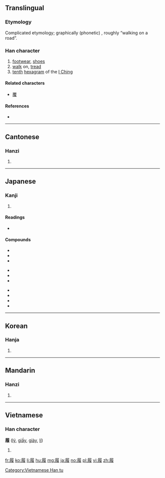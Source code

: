 ==Translingual==

===Etymology===
Complicated etymology; graphically (phonetic) {{Han compound|尸|復|t2=return}}, roughly “walking on a road”.

===Han character===
{{Han char|rn=44|rad=尸|as=12|sn=15|four=77247|canj=SHOE|ids=⿸尸復}}

# [[footwear]], [[shoes]]
# [[walk]] on, [[tread]]
# [[tenth]] [[hexagram]] of the [[I Ching]]

====Related characters====
* [[覆]]

====References====
* {{Han ref|kx=0303.410|dkj=07799|dj=0602.010|hdz=20980.030|uh=5C65|ud=23653|bh=BC69|bd=48233}}

----

==Cantonese==

===Hanzi===
{{yue-hanzi|jyut=[[lei5]], [[leoi5]]|y=lei5, leui5}}

# {{defn|lang=yue|sort=尸12}}

----

==Japanese==

===Kanji===
{{ja-kanji|grade=c|rs=尸12}}

# {{defn|lang=ja|sort=尸12}}

====Readings====
* {{ja-readings|on=[[り]] (ri)|kun=[[はく]] (haku), [[くつ]] (kutsu), [[ふむ]] (fumu)}}

====Compounds====
{{top3}}
* {{l|ja|sc=Jpan|履行|tr=りこう, rikō}}
* {{l|ja|sc=Jpan|履修|tr=りしゅう, rishū}}
* {{l|ja|sc=Jpan|履新|tr=りしん, rishin}}
{{mid3}}
* {{l|ja|sc=Jpan|履践|tr=りせん, risen}}
* {{l|ja|sc=Jpan|履端|tr=りたん, ritan}}
* {{l|ja|sc=Jpan|履道応乾|tr=りどうおうけん, ridōōken}}
{{mid3}}
* {{l|ja|sc=Jpan|履約|tr=りやく, riyaku}}
* {{l|ja|sc=Jpan|履歴|tr=りれき, rireki}}
* {{term|履く||to wear (on the lower body)|tr=はく, haku|lang=ja|sc=Jpan}}
* {{term|草履||[[zori]]|tr=ぞうり, zōri|lang=ja|sc=Jpan}}
{{bottom}}

----

==Korean==

===Hanja===
{{ko-hanja|hangeul=리|rv=ri|mr=ri}}

# {{defn|lang=ko|sort=尸12}}

----

==Mandarin==

===Hanzi===
{{cmn-hanzi|pin=[[lǚ]] ([[lü3]])|wg=lü<sup>3</sup>}}

# {{defn|lang=cmn|sort=尸12}}

----

==Vietnamese==

===Han character===
'''履''' ([[lý]], [[giầy]], [[giày]], [[lí]])

# {{defn|lang=vi}}

[[Category:Vietnamese Han tu]]

[[fr:履]]
[[ko:履]]
[[li:履]]
[[hu:履]]
[[mg:履]]
[[ja:履]]
[[no:履]]
[[pl:履]]
[[vi:履]]
[[zh:履]]